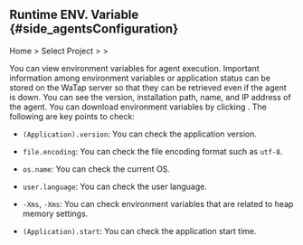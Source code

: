 ## Runtime ENV. Variable {#side_agentsConfiguration}

Home &gt; Select Project &gt; <Cmdname sid="side_agentsConfiguration" className="uitext" /> &gt; <Cmdname sid="side_bootEnvironmentVariable" className="uitext" />

<ProdImg img="ipa-run-env-var.png" desc="Runtime boot environment" />

You can view environment variables for agent execution. Important information among environment variables or application status can be stored on the WaTap server so that they can be retrieved even if the agent is down. You can see the version, installation path, name, and IP address of the agent. You can download environment variables by clicking <Cmdname sid="sms_summary_download_csv" className="uitext" />. The following are key points to check: 

- `(Application).version`: You can check the application version. 

- `file.encoding`: You can check the file encoding format such as `utf-8`.

- `os.name`: You can check the current OS.

- `user.language`: You can check the user language.

<InDoc product="java">

- `-Xms`, `-Xms`: You can check environment variables that are related to heap memory settings. 

- `(Application).start`: You can check the application start time. 

</InDoc>
